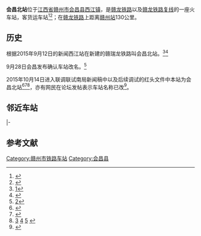 {{redirect2|西江站|位于韩国[[首尔|首尔]]曾用该名的铁路车站|西江大站}}
{{Infobox China railway station
|车站名称= 会昌北站
|图片=
|图片介绍=
|其他名称= 西江站
|车站拼音= Huichangbei
|英文名称= Huichangbei Railway Station
|车站代码= 35108<ref>{{cite book|title=中华人民共和国铁路车站代码（GB/T 10302-2010）|publisher=中国标准出版社|year=2010|isbn=155066140495|ignore-isbn-error=true|pages=39}}</ref><ref>{{Cite web |url=http://yupiao.info/station/%E8%A5%BF%E6%B1%9F/ |title=西江站 车站资料 |accessdate=2014-06-21 |archive-date=2020-04-12 |archive-url=https://web.archive.org/web/20200412050247/http://yupiao.info/station/%E8%A5%BF%E6%B1%9F/ |dead-url=no }}</ref>
|电报码= XEG
|拼音码= HCB
|车站类型= 客货运站
|始建时间= 2001年12月8日
|开通运营= 2005年4月1日
|车站地址= [[江西省|江西省]][[赣州市|赣州市]][[会昌县|会昌县]][[西江镇_(会昌县)|西江镇]]
|坐标= {{Coord|25|49|45.34|N|115|46|50.43|E|format=dms|display=inline,title|type:railwaystation_region:CN}}
|归属= [[南昌铁路局|南昌铁路局]][[赣州车务段|赣州车务段]]
|使用状态= 使用中
|线路= [[赣龙铁路|赣龙铁路]]<br />[[赣龙铁路复线|赣龙铁路复线]]
|车站等级= 
|月台数目= 
|侧式站台=<!--車站島式月臺的數目，此參數可選-->
|岛式站台=<!--車站月臺面的數目，此參數可選-->
|站台面= 
|股道数目 = 
|正线= 
|到发线= 
|其它线= 
|网站=
 }}
'''会昌北站'''位于[[江西省|江西省]][[赣州市|赣州市]][[会昌县|会昌县]][[西江镇_(会昌县)|西江镇]]，是[[赣龙铁路|赣龙铁路]]以及[[赣龙铁路复线|赣龙铁路复线]]的一座火车站，客货运车站<ref>{{cite book |title=中国铁路地图集 |author= |year=2012年2月1日 |publisher=中国铁道出版社 |isbn=978-7-1131-3840-0}}</ref><ref>{{cite book |title=江西省军民两用交通地图册 |author=星球地图出版社 |year=2012 |publisher=星球地图出版社 |isbn=978-7-5471-0205-3}}</ref>；在[[赣龙铁路|赣龙铁路]]上距离[[赣州站|赣州站]]130公里。

== 历史 ==
根据2015年9月12日的新闻西江站在新建的赣瑞龙铁路叫会昌北站。<ref>[http://weibo.com/3163290254/CAahkvxyR]</ref><ref>{{Cite web |url=http://www.chinanews.com/cj/2015/09-14/7522888.shtml |title=赣瑞龙铁路接触网15日正式送电 |accessdate=2015-10-14 |archive-date=2020-04-12 |archive-url=https://web.archive.org/web/20200412050314/http://www.chinanews.com/cj/2015/09-14/7522888.shtml |dead-url=no }}</ref>

9月28日会昌发布确认车站改名。<ref>[http://weibo.com/3310807924/CCELwhP9U]</ref>

2015年10月14日进入联调联试南局新闻稿中以及后续调试的红头文件中本站为会昌北站<ref>{{Cite web |url=http://www.nctlj.com.cn/show.aspx?TID=4386 |title=赣瑞龙铁路10月14日开始联调联试 |access-date=2015-10-29 |archive-url=https://web.archive.org/web/20180223171320/http://www.nctlj.com.cn/show.aspx?TID=4386 |archive-date=2018-02-23 |dead-url=yes }}</ref><ref>{{Cite web |url=http://jiangxi.jxnews.com.cn/system/2015/10/13/014358050.shtml |title=赣瑞龙铁路10月14日开始调试 赣南中央苏区将首开动车组 |accessdate=2015-10-29 |archive-date=2020-10-12 |archive-url=https://web.archive.org/web/20201012010639/http://jiangxi.jxnews.com.cn/system/2015/10/13/014358050.shtml |dead-url=no }}</ref><ref>[http://bbs.jxnews.com.cn/forum.php?mod=viewthread&tid=2601374] {{Wayback|url=http://bbs.jxnews.com.cn/forum.php?mod=viewthread&tid=2601374 |date=20200721110117 }}[http://bbs.jxnews.com.cn/forum.php?mod=viewthread&tid=2601443] {{Wayback|url=http://bbs.jxnews.com.cn/forum.php?mod=viewthread&tid=2601443 |date=20190803184228 }}[http://bbs.jxnews.com.cn/forum.php?mod=viewthread&tid=2601895] {{Wayback|url=http://bbs.jxnews.com.cn/forum.php?mod=viewthread&tid=2601895 |date=20200721110119 }}</ref>，亦有网民在论坛发帖表示车站名称已改<ref>{{Cite web |url=http://bbs.jxnews.com.cn/thread-2600916-1-1.html |title=西江站已改名 |accessdate=2015-10-29 |archive-date=2019-08-02 |archive-url=https://web.archive.org/web/20190802191748/http://bbs.jxnews.com.cn/thread-2600916-1-1.html |dead-url=no }}</ref>。

== 邻近车站 ==
{{Start rail box|[[中国铁路|中国铁路]]}} 
{{s-inop|[[黄麟站|黄麟]]}} 
{{s-line|[[赣龙铁路|赣龙铁路]]}} 
{{s-inop|[[石门圩站|石门圩]]}} 
|-
{{s-inop|[[于都站|于都]]}} 
{{s-line|[[赣龙铁路复线|赣龙铁路复线]]|}}
{{s-inop|[[瑞金站|瑞金]]}}
{{End box}} 
== 参考文献 ==
{{Reflist|Colwidth=30em}}
{{赣龙铁路}}
{{赣龙铁路复线}}
{{赣州车务段}}
[[Category:赣州市铁路车站|Category:赣州市铁路车站]]
[[Category:会昌县|Category:会昌县]]